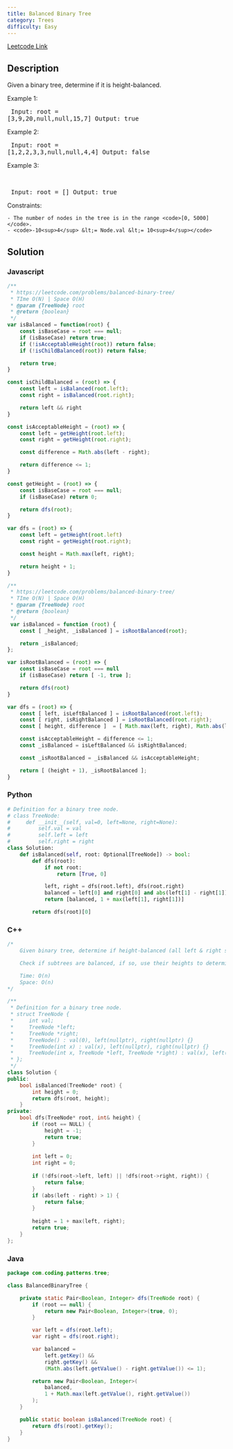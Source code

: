 ```yaml
---
title: Balanced Binary Tree
category: Trees
difficulty: Easy
---
```


<Callout>

[Leetcode Link](https://leetcode.com/problems/balanced-binary-tree)

</Callout>

## Description
Given a binary tree, determine if it is <span data-keyword="height-balanced">height-balanced</span>.

 
Example 1:
<Image alt="" src="https://assets.leetcode.com/uploads/2020/10/06/balance_1.jpg" width={342} height={221} />
<br /><pre className="overflow-x-auto">
Input: root = [3,9,20,null,null,15,7]
Output: true
</pre>

Example 2:
<Image alt="" src="https://assets.leetcode.com/uploads/2020/10/06/balance_2.jpg" width={452} height={301} />
<br /><pre className="overflow-x-auto">
Input: root = [1,2,2,3,3,null,null,4,4]
Output: false
</pre>

Example 3:

<br /><pre className="overflow-x-auto">
Input: root = []
Output: true
</pre>

 
Constraints:


	- The number of nodes in the tree is in the range <code>[0, 5000]</code>.
	- <code>-10<sup>4</sup> &lt;= Node.val &lt;= 10<sup>4</sup></code>



## Solution

### Javascript
```javascript
/**
 * https://leetcode.com/problems/balanced-binary-tree/
 * TIme O(N) | Space O(H)
 * @param {TreeNode} root
 * @return {boolean}
 */
var isBalanced = function(root) {
    const isBaseCase = root === null;
    if (isBaseCase) return true;
    if (!isAcceptableHeight(root)) return false;
    if (!isChildBalanced(root)) return false;

    return true;
}

const isChildBalanced = (root) => {
    const left = isBalanced(root.left);
    const right = isBalanced(root.right);

    return left && right
}

const isAcceptableHeight = (root) => {
    const left = getHeight(root.left);
    const right = getHeight(root.right);

    const difference = Math.abs(left - right);

    return difference <= 1;
}

const getHeight = (root) => {
    const isBaseCase = root === null;
    if (isBaseCase) return 0;

    return dfs(root);
}

var dfs = (root) => {
    const left = getHeight(root.left)
    const right = getHeight(root.right);

    const height = Math.max(left, right);

    return height + 1;
}

/**
 * https://leetcode.com/problems/balanced-binary-tree/
 * TIme O(N) | Space O(H)
 * @param {TreeNode} root
 * @return {boolean}
 */
 var isBalanced = function (root) {
    const [ _height, _isBalanced ] = isRootBalanced(root);

    return _isBalanced;
};

var isRootBalanced = (root) => {
    const isBaseCase = root === null
    if (isBaseCase) return [ -1, true ];

    return dfs(root)
}

var dfs = (root) => {
    const [ left, isLeftBalanced ] = isRootBalanced(root.left);
    const [ right, isRightBalanced ] = isRootBalanced(root.right);
    const [ height, difference ]  = [ Math.max(left, right), Math.abs(left - right) ];

    const isAcceptableHeight = difference <= 1;
    const _isBalanced = isLeftBalanced && isRightBalanced;

    const _isRootBalanced = _isBalanced && isAcceptableHeight;

    return [ (height + 1), _isRootBalanced ];
}

```
### Python
```python
# Definition for a binary tree node.
# class TreeNode:
#     def __init__(self, val=0, left=None, right=None):
#         self.val = val
#         self.left = left
#         self.right = right
class Solution:
    def isBalanced(self, root: Optional[TreeNode]) -> bool:
        def dfs(root):
            if not root:
                return [True, 0]

            left, right = dfs(root.left), dfs(root.right)
            balanced = left[0] and right[0] and abs(left[1] - right[1]) <= 1
            return [balanced, 1 + max(left[1], right[1])]

        return dfs(root)[0]

```
### C++
```cpp
/*
    Given binary tree, determine if height-balanced (all left & right subtrees height diff <= 1)

    Check if subtrees are balanced, if so, use their heights to determine further balance

    Time: O(n)
    Space: O(n)
*/

/**
 * Definition for a binary tree node.
 * struct TreeNode {
 *     int val;
 *     TreeNode *left;
 *     TreeNode *right;
 *     TreeNode() : val(0), left(nullptr), right(nullptr) {}
 *     TreeNode(int x) : val(x), left(nullptr), right(nullptr) {}
 *     TreeNode(int x, TreeNode *left, TreeNode *right) : val(x), left(left), right(right) {}
 * };
 */
class Solution {
public:
    bool isBalanced(TreeNode* root) {
        int height = 0;
        return dfs(root, height);
    }
private:
    bool dfs(TreeNode* root, int& height) {
        if (root == NULL) {
            height = -1;
            return true;
        }
        
        int left = 0;
        int right = 0;
        
        if (!dfs(root->left, left) || !dfs(root->right, right)) {
            return false;
        }
        if (abs(left - right) > 1) {
            return false;
        }
        
        height = 1 + max(left, right);
        return true;
    }
};

```
### Java
```java
package com.coding.patterns.tree;

class BalancedBinaryTree {

    private static Pair<Boolean, Integer> dfs(TreeNode root) {
        if (root == null) {
            return new Pair<Boolean, Integer>(true, 0);
        }

        var left = dfs(root.left);
        var right = dfs(root.right);

        var balanced =
            left.getKey() &&
            right.getKey() &&
            (Math.abs(left.getValue() - right.getValue()) <= 1);

        return new Pair<Boolean, Integer>(
            balanced,
            1 + Math.max(left.getValue(), right.getValue())
        );
    }

    public static boolean isBalanced(TreeNode root) {
        return dfs(root).getKey();
    }
}

```


